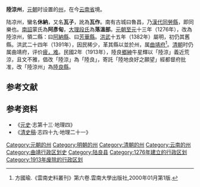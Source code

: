'''陸涼州'''，[[元朝|元朝]]时设置的[[州|州]]，在今[[云南省|云南省]]境。

陆凉州，蠻名'''休納'''，又名'''瓦子'''，訛為'''瓦作'''。南有古城曰魯昌，乃[[漢代|漢代]][[同勞縣|同勞縣]]，即同樂也。[[南詔|南詔]]蒙氏為'''阿彥甸'''，[[大理国|大理段氏]]為'''落溫部'''。[[元朝|元朝]][[至元_(忽必烈)|至元]]十三年（1276年），改為陸涼州，領二縣：曰[[阿納縣|阿納縣]]、曰[[芳華縣|芳華縣]]。[[洪武|洪武]]十五年（1382年）屬明，初仍其舊縣。洪武二十四年（1391年），因民稀少，革其縣以並於州，属[[曲靖府|曲靖府]]<ref>方國瑜.《雲南史料叢刊》第六卷.雲南大學出版社,2000年01月第1版.</ref>。[[清朝|清朝]]时仍属曲靖府，评价[[冲繁疲难|疲，难]]。民國2年（1913年），陸良[[鄉紳|鄉紳]]牛星輝以「陸涼」義近荒涼，且文不雅，倡改「陸涼」為「陸良」，寄託「陸地良好之願望」經都督府批准，改「陸涼州」為[[陸良縣|陸良縣]]。

==参考文献==
<div class="references-small">
<references></references>
</div>
== 参考资料 ==
*《[[元史|元史]]·志第十三·地理四》
*《[[清史稿|清史稿]]·志四十九·地理二十一》
{{清朝云南行政区划}}
{{明朝云南行政区划}}
{{元朝云南行政区划}}
{{云南行政区划小作品}}
[[Category:元朝的州|Category:元朝的州]]
[[Category:明朝的州|Category:明朝的州]]
[[Category:清朝的州|Category:清朝的州]]
[[Category:云南的州|Category:云南的州]]
[[Category:曲靖行政区划史|Category:曲靖行政区划史]]
[[Category:陆良县|Category:陆良县]]
[[Category:1276年建立的行政区划|Category:1276年建立的行政区划]]
[[Category:1913年废除的行政区划|Category:1913年废除的行政区划]]